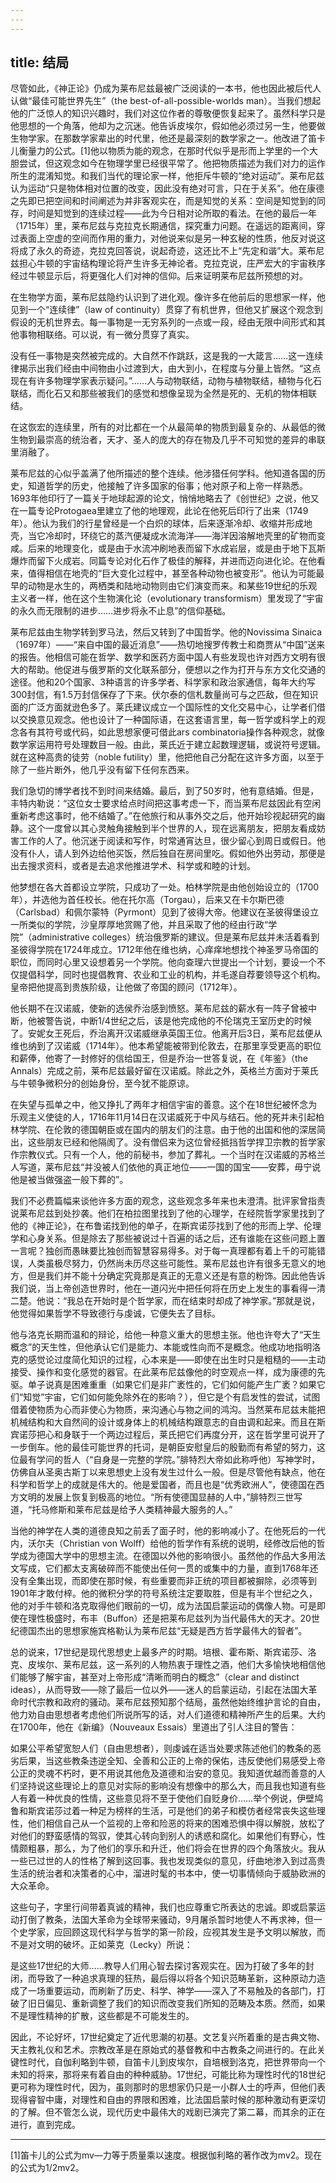 ```yaml
---
---
---
```

title: 结局
---




尽管如此，《神正论》仍成为莱布尼兹最被广泛阅读的一本书，他也因此被后代人认做“最佳可能世界先生”（the best-of-all-possible-worlds man）。当我们想起他的广泛惊人的知识兴趣时，我们对这位作者的尊敬便恢复起来了。虽然科学只是他思想的一个角落，他却为之沉迷。他告诉皮埃尔，假如他必须过另一生，他要做生物学家。在那数学家辈出的时代里，他还是最深刻的数学家之一。他改进了笛卡儿衡量力的公式。[1]他以物质为能的观念，在那时代似乎是形而上学里的一个大胆尝试，但这观念如今在物理学里已经很平常了。他把物质描述为我们对力的运作所生的混淆知觉。和我们当代的理论家一样，他拒斥牛顿的“绝对运动”。莱布尼兹认为运动“只是物体相对位置的改变，因此没有绝对可言，只在于关系”。他在康德之先即已把空间和时间阐述为并非客观实在，而是知觉的关系：空间是知觉到的同存，时间是知觉到的连续过程——此为今日相对论所取的看法。在他的最后一年（1715年）里，莱布尼兹与克拉克长期通信，探究重力问题。在遥远的距离间，穿过表面上空虚的空间而作用的重力，对他说来似是另一种玄秘的性质，他反对说这将成了永久的奇迹，克拉克回答说，说起奇迹，这还比不上“先定和谐”大。莱布尼兹担心牛顿的宇宙结构理论将产生许多无神论者。克拉克说，庄严宏大的宇宙秩序经过牛顿显示后，将更强化人们对神的信仰。后来证明莱布尼兹所预想的对。

在生物学方面，莱布尼兹隐约认识到了进化观。像许多在他前后的思想家一样，他见到一个“连续律”（law of continuity）贯穿了有机世界，但他又扩展这个观念到假设的无机世界去。每一事物是一无穷系列的一点或一段，经由无限中间形式和其他事物相联络。可以说，有一微分贯穿了真实。

没有任一事物是突然被完成的。大自然不作跳跃，这是我的一大箴言……这一连续律揭示出我们经由中间物由小过渡到大，由大到小，在程度与分量上皆然。“这点现在有许多物理学家表示疑问。”……人与动物联结，动物与植物联结，植物与化石联结，而化石又和那些被我们的感觉和想像呈现为全然是死的、无机的物体相联结。



在这恢宏的连续里，所有的对比都在一个从最简单的物质到最复杂的、从最低的微生物到最崇高的统治者，天才、圣人的庞大的存在物及几乎不可知觉的差异的串联里消融了。

莱布尼兹的心似乎盖满了他所描述的整个连续。他涉猎任何学科。他知道各国的历史，知道哲学的历史，他接触了许多国家的俗事；他对原子和上帝一样熟悉。1693年他印行了一篇关于地球起源的论文，悄悄地略去了《创世纪》之说，他又在一篇专论Protogaea里建立了他的地理观，此论在他死后印行了出来（1749年）。他认为我们的行星曾经是一个白炽的球体，后来逐渐冷却、收缩并形成地壳，当它冷却时，环绕它的蒸汽便凝成水流海洋——海洋因溶解地壳里的矿物而变咸。后来的地理变化，或是由于水流冲刷地表而留下水成岩层，或是由于地下瓦斯爆炸而留下火成岩。同篇专论对化石作了极佳的解释，并进而迈向进化论。在他看来，值得相信在地壳的“巨大变化过程中，甚至各种动物也被变形”。他认为可能最早的动物是水生的，两栖类和陆地动物则由它们演变而来。和某些19世纪的乐观主义者一样，他在这个生物演化论（evolutionary transformism）里发现了“宇宙的永久而无限制的进步……进步将永不止息”的信仰基础。

莱布尼兹由生物学转到罗马法，然后又转到了中国哲学。他的Novissima Sinaica（1697年）——“来自中国的最近消息”——热切地搜罗传教士和商贾从“中国”送来的报告。他相信可能在哲学、数学和医药方面中国人有些发现也许对西方文明有很大的帮助。他促进与俄罗斯的文化联系部分，便想以之作为打开与东方文化交通的途径。他和20个国家、3种语言的许多学者、科学家和政治家通信，每年大约写300封信，有1.5万封信保存了下来。伏尔泰的信札数量尚可与之匹敌，但在知识面的广泛方面就逊色多了。莱氏建议成立一个国际性的文化交易中心，让学者们借以交换意见观念。他也设计了一种国际语，在这套语言里，每一哲学或科学上的观念各有其符号或代码，如此思想家便可借此ars combinatoria操作各种观念，就像数学家运用符号处理数目一般。由此，莱氏近于建立起数理逻辑，或说符号逻辑。就在这种高贵的徒劳（noble futility）里，他把他自己分配在这许多方面，以至于除了一些片断外，他几乎没有留下任何东西来。

我们急切的博学者找不到时间来结婚。最后，到了50岁时，他有意结婚。但是，丰特内勒说：“这位女士要求给点时间把这事考虑一下，而当莱布尼兹因此有空闲重新考虑这事时，他不结婚了。”在他旅行和从事外交之后，他开始珍视起研究的幽静。这个一度曾以其心灵触角接触到半个世界的人，现在远离朋友，把朋友看成妨害工作的人了。他沉迷于阅读和写作，时常通宵达旦，很少留心到周日或假日。他没有仆人，请人到外边给他买饭，然后独自在房间里吃。假如他外出劳动，那便是出去搜求资料，或者是去追求他推进学术、科学或和睦的计划。

他梦想在各大首都设立学院，只成功了一处。柏林学院是由他创始设立的（1700年），并选他为首任校长。他在托尔高（Torgau），后来又在卡尔斯巴德（Carlsbad）和佩尔蒙特（Pyrmont）见到了彼得大帝。他建议在圣彼得堡设立一所类似的学院，沙皇厚厚地赏赐了他，并且采取了他的经由行政“学院”（administrative colleges）统治俄罗斯的建议。但是莱布尼兹并未活着看到圣彼得学院在1724年成立。1712年他在维也纳，心痒痒地想找个神圣罗马帝国的职位，而同时心里又设想着另一个学院。他向查理六世提出一个计划，要设一个不仅提倡科学，同时也提倡教育、农业和工业的机构，并毛遂自荐要领导这个机构。皇帝把他提高到贵族阶级，让他做了帝国的顾问（1712年）。

他长期不在汉诺威，使新的选侯乔治感到愤怒。莱布尼兹的薪水有一阵子曾被中断，他被警告说，中断1/4世纪之后，该是他完成他的不伦瑞克王室历史的时候了。安妮女王死后，乔治离开汉诺威继承英国王位。他离开后3日，莱布尼兹便从维也纳到了汉诺威（1714年）。他本希望能被带到伦敦去，在那里享受更高的职位和薪俸，他寄了一封修好的信给国王，但是乔治一世答复说，在《年鉴》（the Annals）完成之前，莱布尼兹最好留在汉诺威。除此之外，英格兰方面对于莱氏与牛顿争微积分的创始身份，至今犹不能原谅。

在失望与孤单之中，他又挣扎了两年才相信宇宙的善意。这个在18世纪被怀念为乐观主义使徒的人，1716年11月14日在汉诺威死于中风与结石。他的死并未引起柏林学院、在伦敦的德国朝臣或在国内的朋友们的注意。由于他的出国和他的深居简出，这些朋友已经和他隔阂了。没有僧侣来为这位曾经抵挡哲学捍卫宗教的哲学家作宗教仪式。只有一个人，他的前秘书，参加了葬礼。一个当时在汉诺威的苏格兰人写道，莱布尼兹“并没被人们依他的真正地位——一国的国宝——安葬，毋宁说他是被当做强盗一般下葬的”。

我们不必费篇幅来谈他许多方面的观念，这些观念多年来也未澄清。批评家曾指责说莱布尼兹到处抄袭。他们在柏拉图里找到了他的心理学，在经院哲学家里找到了他的《神正论》，在布鲁诺找到他的单子，在斯宾诺莎找到了他的形而上学、伦理学和心身关系。但是除去了那些被说过十百遍的话之后，还有谁能在这些问题上置一言呢？独创而愚昧要比独创而智慧容易得多。对于每一真理都有着上千的可能错误，人类虽极尽努力，仍然尚未历尽这些可能性。莱布尼兹也许有很多无意义的地方，但是我们并不能十分确定究竟那是真正的无意义还是有意的粉饰。因此他告诉我们说，当上帝创造世界时，他在一道闪光中把任何将在历史上发生的事看得一清二楚。他说：“我总在开始时是个哲学家，而在结束时却成了神学家。”那就是说，他觉得如果哲学不导致德行与虔诚，它便失去了目标。

他与洛克长期而温和的辩论，给他一种意义重大的思想主张。他也许夸大了“天生概念”的天生性，但他承认它们是能力、本能或性向而不是概念。他成功地指明洛克的感觉论过度简化知识的过程，心本来是——即使在出生时只是粗糙的——主动接受、操作和变化感觉的器官。在此莱布尼兹像他的时空观点一样，成为康德的先驱。单子说真是困难重重（如果它们是非广袤性的，它们如何能产生广袤？如果它们“知觉”宇宙，它们如何能免除外在的影响？），但它是个有启发性的尝试，试图借着使物质为心而非使心为物质，来沟通心与物之间的鸿沟。当然莱布尼兹未能把机械结构和大自然间的设计或身体上的机械结构跟意志的自由调和起来。而且在斯宾诺莎把心和身联于一个两边过程后，莱氏把它们再度分开，这在哲学里可说开了一步倒车。他的最佳可能世界的托词，是朝臣安慰皇后的殷勤而有希望的努力，这位最有学问的哲人（“自身是一完整的学院。”腓特烈大帝如此称呼他）写神学时，仿佛自从圣奥古斯丁以来思想史上没有发生过什么一般。但是尽管他有缺点，他在科学和哲学上的成就是伟大的。他是爱国者，而且也是“优秀欧洲人”，使德国在西方文明的发展上恢复到极高的地位。“所有使德国显赫的人中，”腓特烈三世写道，“托马修斯和莱布尼兹是给予人类精神最大服务的人。”

当他的神学在人类的道德良知之前丢了面子时，他的影响减小了。在他死后的一代内，沃尔夫（Christian von Wolff）给他的哲学作有系统的说明，经修改后他的哲学成为德国大学中的思想主流。在德国以外他的影响很小。虽然他的作品大多用法文写成，它们都太支离破碎而不能使出任何一贯的或集中的力量，直到1768年还没有全集出现，而即使在那时候，有些重要而非正统的项目都被摒除，必须等到1901年才敢付梓。他的微积分学的符号系统注定要取胜，但是有半个世纪之久，他的对手牛顿和洛克取得他们眼前的一切，成为法国启蒙运动的偶像人物。可是即使在理性极盛时，布丰（Buffon）还是把莱布尼兹列为当代最伟大的天才。20世纪德国杰出的思想家施宾格勒认为莱布尼兹“无疑是西方哲学最伟大的智者”。

总的说来，17世纪是现代思想史上最多产的时期。培根、霍布斯、斯宾诺莎、洛克、皮埃尔、莱布尼兹，这一系列的人物热衷于理性之酒，他们大多愉快地相信他们能够了解宇宙，甚至对上帝形成“清晰而明白的概念”（clear and distinct ideas），从而导致——除了最后一位以外——迷人的启蒙运动，引起在法国大革命时代宗教和政府的骚动。莱布尼兹预知那个结局，虽然他始终维护言论的自由，他力劝自由思想者考虑他们所说所写的话，对人们道德和精神所产生的后果。大约在1700年，他在《新编》（Nouveaux Essais）里道出了引人注目的警告：

如果公平希望宽恕人们（自由思想者），则虔诚在适当处要求陈述他们的教条的恶劣后果，当这些教条违逆全知、全善和公正的上帝的保佑，违反使他们易感受上帝公正的灵魂不朽时，更不用说其他危及道德和治安的意见。我知道优越而善意的人们坚持说这些理论上的意见对实际的影响没有想像中的那么大，而且我也知道有些人有着一种优良的性情，这些意见将不至于使他们自贬身价……举个例说，伊壁鸠鲁和斯宾诺莎过着一种足为榜样的生活，可是他们的弟子和模仿者经常丧失这些理性，他们相信自己从一个监视的上帝和险恶的将来的困难恐惧中得以解脱，放松了对他们的野蛮感情的驾驭，使其心转向到别人的诱惑和腐化。如果他们有野心，性情颇粗暴，那么，为了他们的享乐和升迁，他们将会在世界的四个角落放火。我从一些已过世的人的性格了解到这回事。我也发现类似的意见，纡曲地渗入到过高贵生活的统治者和决策者的心中，溜进时髦的书本中，使一切事情倾向于威胁欧洲的大众革命。



这些句子，字里行间带着真诚的精神，我们也应尊重它所表达的忠诚。即或启蒙运动打倒了教条，法国大革命为全球带来骚动，9月屠杀暂时地使人不再求神，但一个史学家，应回顾这现代科学与哲学的第一阶段，应视其发生是予文明以解放，而不是对文明的破坏。正如莱克（Lecky）所说：

是这些17世纪的大师……教导人们用心智去探讨客观实在。因为打破了多年的封闭，而导致了一种追求真理的狂热，最后得以将各个知识范畴革新，这种原动力造成了一场重要运动，而刷新了历史、科学、神学——深入了不易触及的各部门，打破了旧日偏见、重新调整了我们的知识而改变我们所知的范畴及本质。然而，如果不是理性精神的扩散，这些都是不可能发生的。



因此，不论好坏，17世纪奠定了近代思潮的初基。文艺复兴所着重的是古典文物、天主教礼仪和艺术。宗教改革是在原始式的基督教和中古教条之间进行的。在此关键性时代，自伽利略到牛顿，自笛卡儿到皮埃尔，自培根到洛克，把世界带向一个未知的将来，那将来有着自由的种种威胁。17世纪，可能比称为理性时代的18世纪更可称为理性时代，因为，虽则那时的思想家仍只是一小群人士的呼声，但他们表现得睿智中庸，对理性和自由的界限和困难，比法国启蒙时候的那种激动有更深切的了解。但不管怎么说，现代历史中最伟大的戏剧已演完了第二幕，而其余的正在进行，直到完成。



* * *



[1]笛卡儿的公式为mv—力等于质量乘以速度。根据伽利略的著作改为mv2。现在的公式为1/2mv2。